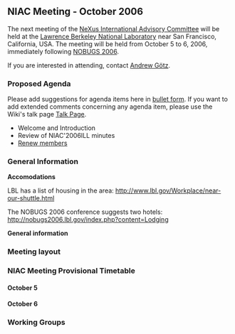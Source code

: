 ==NIAC Meeting - October 2006==
The next meeting of the  [[NIAC | NeXus International Advisory Committee]] will be held at the [http://www.lbl.gov Lawrence Berkeley National Laboratory] near San Francisco, California, USA. The meeting will be held from October 5 to 6, 2006, immediately following [http://nobugs2006.lbl.gov/ NOBUGS 2006].

If you are interested in attending, contact [[User:Andy Gotz|Andrew Götz]].

===Proposed Agenda===
Please add suggestions for agenda items here in [[Help:Editing#Lists | bullet form]].  If you want to add extended comments concerning any agenda item, please use the Wiki's talk page [[Talk:NIAC_Meetings | Talk Page]].
* Welcome and Introduction
* Review of NIAC'2006ILL minutes
* [[Membership Dates|Renew members]]

===General Information===

'''Accomodations'''

LBL has a list of housing in the area:
[http://www.lbl.gov/Workplace/near-our-shuttle.html http://www.lbl.gov/Workplace/near-our-shuttle.html]

The NOBUGS 2006 conference suggests two hotels:
[http://nobugs2006.lbl.gov/index.php?content=Lodging http://nobugs2006.lbl.gov/index.php?content=Lodging]

'''General information'''

===Meeting layout===

===NIAC Meeting Provisional Timetable===

====October 5====

====October 6====

===Working Groups===